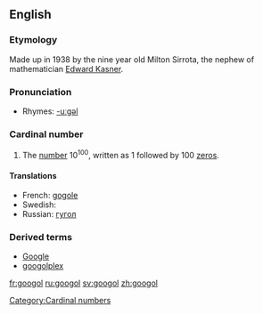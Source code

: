 {{wikipedia}}
==English==

===Etymology===
Made up in 1938 by the nine year old Milton Sirrota, the nephew of mathematician [[w:Edward Kasner|Edward Kasner]].

===Pronunciation===
*Rhymes: [[Rhymes:English:-uːɡəl|-uːɡəl]]

===Cardinal number===
{{en-noun}}

# The [[number]] 10<sup>100</sup>, written as 1 followed by 100 [[zero]]s.

====Translations====
{{top}}
*French: [[gogole]] {{m}}
*Swedish: {{t+|sv|googol|c}}
*Russian: [[гугол]]
{{bottom}}

===Derived terms===
*[[Google]]
*[[googolplex]]

[[Category:Cardinal numbers]]

[[fr:googol]]
[[ru:googol]]
[[sv:googol]]
[[zh:googol]]